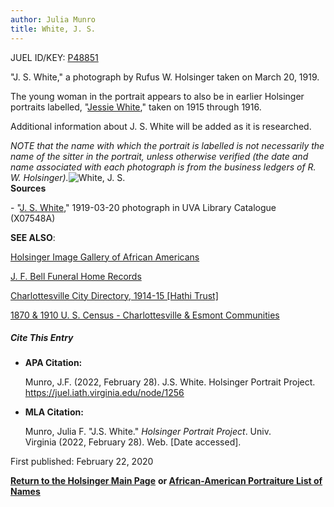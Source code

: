 ```yaml
---
author: Julia Munro
title: White, J. S.
---
```

JUEL ID/KEY: [P48851](http://juel.iath.virginia.edu/public_person?person=48851 "P48851")

"J. S. White," a photograph by Rufus W. Holsinger taken on March 20, 1919. 

The young woman in the portrait appears to also be in earlier Holsinger portraits labelled, "[Jessie White](http://juel.iath.virginia.edu/node/1820 "White, Jessie")," taken on 1915 through 1916.

Additional information about J. S. White will be added as it is researched.

_NOTE that the name with which the portrait is labelled is not necessarily the name of the sitter in the portrait, unless otherwise verified (the date and name associated with each photograph is from the business ledgers of R. W. Holsinger)._![White, J. S.](https://iiif.lib.virginia.edu/iiif/uva-lib:1050752/full/561,778/0/default.jpg "White, J. S.")  
**Sources**

\- "[J. S. White](https://search.lib.virginia.edu/sources/images/items/uva-lib:1050752 "White, J. S.")," 1919-03-20 photograph in UVA Library Catalogue (X07548A) 

**SEE ALSO**:

[Holsinger Image Gallery of African Americans](http://rwholsingerphotos.org/images.php "Holsinger Image Gallery of African Americans")

[J. F. Bell Funeral Home Records](http://www2.vcdh.virginia.edu/afam/raceandplace/perl_scripts/funeral_search.html "J. F. Bell Funeral Home Database")

[Charlottesville City Directory, 1914-15 \[Hathi Trust\]](https://catalog.hathitrust.org/Record/101954103 "Charlottesville City Directory, 1914-15") 

[1870 & 1910 U. S. Census - Charlottesville & Esmont Communities](http://www2.vcdh.virginia.edu/afam/raceandplace/census/search_both.html "1870 & 1910 U. S. Census: Charlottesville and Esmont Communities")

##### **Cite This Entry**

*   **APA Citation:**
    
    Munro, J.F. (2022, February 28). J.S. White. Holsinger Portrait Project. https://juel.iath.virginia.edu/node/1256
    
*   **MLA Citation:**
    
    Munro, Julia F. "J.S. White." _Holsinger Portrait Project_. Univ. Virginia (2022, February 28). Web. \[Date accessed\].
    

First published: February 22, 2020

[**Return to the Holsinger Main Page**](http://juel.iath.virginia.edu/node/980) **or [African-American Portraiture List of Names](http://juel.iath.virginia.edu/node/996)**